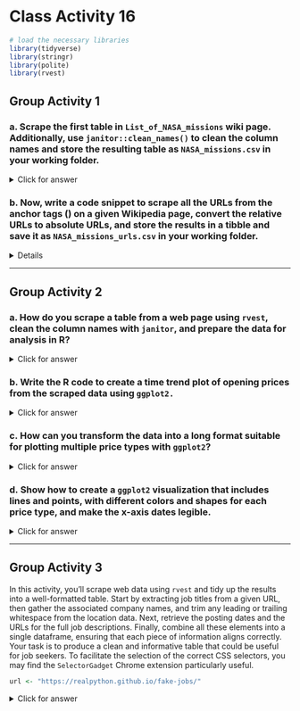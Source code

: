 # Class Activity 16

```r
# load the necessary libraries
library(tidyverse)
library(stringr)
library(polite)
library(rvest)
```


## Group Activity 1


### a. Scrape the first table in `List_of_NASA_missions` wiki page. Additionally, use `janitor::clean_names()` to clean the column names and store the resulting table as `NASA_missions.csv` in your working folder.

<details>
<summary class="answer">Click for answer</summary>

```r
wiki_NASA <- "https://en.wikipedia.org/wiki/List_of_NASA_missions"

# Scrape the data and write the first table to a CSV file
bow(wiki_NASA) %>% 
  scrape() %>% 
  html_nodes("table") %>% 
  .[[1]] %>% 
  html_table(fill = TRUE) %>% 
  janitor::clean_names() %>%
  write_csv("NASA_missions.csv")
```

</details>

### b. Now, write a code snippet to scrape all the URLs from the anchor tags (<a>) on a given Wikipedia page, convert the relative URLs to absolute URLs, and store the results in a tibble and save it as `NASA_missions_urls.csv` in your working folder.

<details>
<summary class="answer">Click for answer</summary>

```r
# Scrape the data and write the URLs to a CSV file
bow(wiki_NASA) %>% 
  scrape() %>% 
  html_nodes("a") %>%
  html_attr("href") %>% 
  url_absolute("https://en.wikipedia.org/") %>%
  data.frame(url = .) %>% 
  write_csv("NASA_missions_urls.csv") 
```

</details>

-----------------------------------------------------------

## Group Activity 2


### a. How do you scrape a table from a web page using `rvest`, clean the column names with `janitor`, and prepare the data for analysis in R?

<details>
<summary class="answer">Click for answer</summary>

```r
yf <- "https://finance.yahoo.com/quote/CL%3DF/history?p=CL%3DF"
  bow(yf) %>% scrape() %>% 
    html_nodes("table") %>% .[[1]] %>% 
    html_table() %>% janitor::clean_names() %>% 
    slice(-n()) %>% 
    mutate(date = lubridate::mdy(date)) %>% 
    mutate_at(vars(open:adj_close), as.numeric) -> ticker
```

</details>

### b.  Write the R code to create a time trend plot of opening prices from the scraped data using `ggplot2.`

<details>
<summary class="answer">Click for answer</summary>

```r
ggplot(ticker, aes(x = date, y = open)) +
  geom_line() + # Plot lines
  geom_point() + # Add points
  scale_x_date(date_labels = "%b %d, %Y", date_breaks = "1 week") + 
  labs(title = "Time Trend of Opening Prices", x = "Date", y = "Opening Price") +
  theme_minimal() +
  theme(axis.text.x = element_text(angle = 45, hjust = 1)) 
```


</details>

### c. How can you transform the data into a long format suitable for plotting multiple price types with `ggplot2`?


<details>
<summary class="answer">Click for answer</summary>

```r
ticker_long <- ticker %>%
  pivot_longer(cols = c(open, close, adj_close), names_to = "PriceType", values_to = "Price")
```


</details>

### d. Show how to create a `ggplot2` visualization that includes lines and points, with different colors and shapes for each price type, and make the x-axis dates legible.


<details>
<summary class="answer">Click for answer</summary>

```r
ggplot(ticker_long, aes(x = date, y = Price, color = PriceType)) +
  geom_line() +
  geom_point(aes(shape = PriceType), size = 2) + # Different shapes for each price type
  scale_color_manual(values = c("open" = "blue", "close" = "green", "adj_close" = "red")) +
  scale_x_date(date_labels = "%b %d, %Y", date_breaks = "1 week") + 
  labs(title = "Time Trend of Stock Prices", x = "Date", y = "Price") +
  theme_minimal() +
  theme(
    axis.text.x = element_text(angle = 45, hjust = 1),
    legend.position = "bottom"
  ) +
  guides(shape = guide_legend(title = "Price Type"), color = guide_legend(title = "Price Type"))
```


</details>

-----------------------------------------------------------

## Group Activity 3


In this activity, you'll scrape web data using `rvest` and tidy up the results into a well-formatted table. Start by extracting job titles from a given URL, then gather the associated company names, and trim any leading or trailing whitespace from the location data. Next, retrieve the posting dates and the URLs for the full job descriptions. Finally, combine all these elements into a single dataframe, ensuring that each piece of information aligns correctly. Your task is to produce a clean and informative table that could be useful for job seekers. To facilitate the selection of the correct CSS selectors, you may find the `SelectorGadget` Chrome extension particularly useful.

```r
url <- "https://realpython.github.io/fake-jobs/"
```



<details>
<summary class="answer">Click for answer</summary>


```r

title <- bow(url) %>% scrape() %>% html_elements(css = ".is-5") %>% html_text()   # part 1
company <- bow(url) %>% scrape() %>% html_elements(css = ".company") %>% html_text() # part 2
location <- bow(url) %>% scrape() %>% html_elements(css = ".location") %>% html_text() %>% str_trim() # part 3
time <- bow(url) %>% scrape() %>% html_elements(css = "time") %>% html_text() # part 4
html <- bow(url) %>% scrape() %>%  html_element(css = ".card-footer-item+ .card-footer-item") %>% html_attr("href")  # part 5

# Create a dataframe
tibble(title = title, company = company, location = location, time = time, html = html) # port 6
```




</details>



